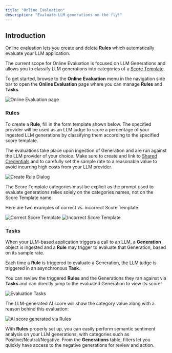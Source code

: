 ```yaml
---
title: "Online Evaluation"
description: "Evaluate LLM generations on the fly!"
---
```


## Introduction

Online evaluation lets you create and delete **Rules** which automatically evaluate your LLM application.  

The current scope for Online Evaluation is focused on LLM Generations and allows you to classify LLM generations into categories of a [Score Template](/concepts/observability/scores#from-the-application). 

To get started, browse to the **Online Evaluation** menu in the navigation side bar to open the **Online Evaluation** page where you can manage **Rules** and **Tasks**.

<Frame caption="Online Evaluation">
  <img src="/images/online-evaluation-page.png" alt="Online Evaluation page" />
</Frame>

### Rules

To create a **Rule**, fill in the form template shown below. 
The specified provider will be used as an LLM judge to score a percentage of your ingested LLM generations by classifying them according to the specified score template.  

The evaluations take place upon ingestion of Generation and are run against the LLM provider of your choice. Make sure to create and link to [Shared Credentials](../prompt/overview#shared-credentials) and to carefully set the sample
rate to a reasonable value to avoid incurring high costs from your LLM provider.

<Frame caption="Create Rule Dialog">
  <img src="/images/create-rule-dialog.png" alt="Create Rule Dialog" />
</Frame>

<Warning>The Score Template categories must be explicit as the prompt used to evaluate generations relies solely on the categories names, not on the Score Template name.</Warning>

Here are two examples of correct vs. incorrect Score Template:

<Frame caption="Correct Score Template">
  <img src="/images/correct-rule-score-template.png" alt="Correct Score Template" />
</Frame>

<Frame caption="Incorrect Score Template">
  <img src="/images/incorrect-rule-score-template.png" alt="Incorrect Score Template" />
</Frame>

### Tasks

When your LLM-based application triggers a call to an LLM, a **Generation** object is ingested and a **Rule** may trigger to evaluate that Generation, based on its sample rate.  

Each time a **Rule** is triggered to evaluate a Generation, the LLM judge is triggered in an asynchronous **Task**.  

You can review the triggered **Rules** and the Generations they ran against via **Tasks** and can directly jump to the evaluated Generation to view its score!

<Frame caption="Evaluation Tasks">
  <img src="/images/evaluation-tasks.png" alt="Evaluation Tasks" />
</Frame>

The LLM-generated AI score will show the category value along with a reason behind this evaluation: 
<Frame caption="AI score generated via Rules">
  <img src="/images/ai-score-via-rule.png" alt="AI score generated via Rules" />
</Frame>

With **Rules** properly set up, you can easily perform semantic sentiment analysis on your LLM generations, with categories such as Positive/Neutral/Negative. 
From the **Generations** table, filters let you quickly have access to the negative generations for review and action.



